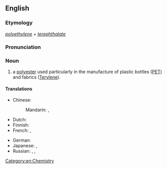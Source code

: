 {{wikipedia}}
==English==

===Etymology===
''[[polyethylene]]'' + ''[[terephthalate]]''

===Pronunciation===
{{audio|En-us-ncalif-polyethlenetrephthalate.ogg|Audio (Northern California, US)|lang=en}}

===Noun===
{{head|en|noun|head=[[polyethylene]] [[terephthalate]]}}

# a [[polyester]] used particularly in the manufacture of plastic bottles ([[PET]]) and fabrics ([[Terylene]]).

====Translations====
{{trans-top|type of polyester}}
* Chinese:
*: Mandarin: {{t|cmn|聚對苯二甲酸乙二酯|sc=Hani}}, {{t|cmn|聚对苯二甲酸乙二酯|tr=jùduìběn èrjiǎsuān yǐèrzhǐ|sc=Hani}}
* Dutch: {{t|nl|polyethyleentereftalaat|n}}
* Finnish: {{t|fi|polyetyleenitereftalaatti}}
* French: {{t|fr|polytéréphtalate d'éthylène|m}}, {{t+|fr|PET|m}}
{{trans-mid}}
* German: {{t|de|Polyethylenterephthalat|n}}
* Japanese: {{t|ja|ポリエチレンテレフタラート|sc=Jpan}}, {{t+|ja|PET|sc=Jpan}}
* Russian: {{t+|ru|полиэтиле́нтерефтала́т|m|sc=Cyrl}}, {{t|ru|ПЭТФ|m|sc=Cyrl}}, {{t|ru|ПЭТ|m|sc=Cyrl}}
{{trans-bottom}}

[[Category:en:Chemistry]]